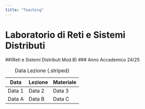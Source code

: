 ```yaml
---
title: "Teaching"
---
```


# Laboratorio di Reti e Sistemi Distributi 
##(Reti e Sistemi Distributi Mod.B)
### Anno Accademico 24/25

| Data     | Lezione  | Materiale |
|----------|----------|-----------|
| Data 1   | Data 2   | Data 3    |
| Data A   | Data B   | Data C    |

: Data Lezione {.striped}


